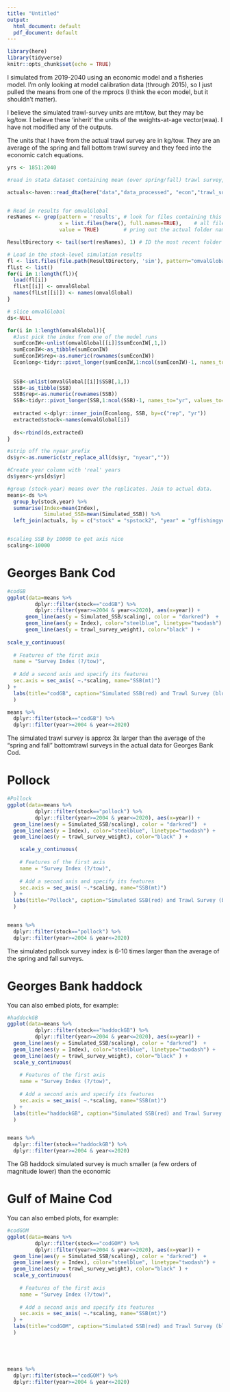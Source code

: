 ```yaml
---
title: "Untitled"
output:
  html_document: default
  pdf_document: default
---
```


```r
library(here)
library(tidyverse)
knitr::opts_chunk$set(echo = TRUE)
```

I simulated from 2019-2040 using an economic model and a fisheries model. I'm only looking at model calibration data (through 2015), so I just pulled the means from one of the mprocs (I think the econ model, but it shouldn't matter).

I believe the simulated trawl-survey units are mt/tow, but they may be kg/tow. I believe these 'inherit' the units of the weights-at-age vector(waa). I have not modified any of the outputs.

The units that I have from the actual trawl survey are in kg/tow. They are an average of the spring and fall bottom trawl survey and they feed into the economic catch equations.


```r
yrs <- 1851:2040

#read in stata dataset containing mean (over spring/fall) trawl survey, stock name, year, and TAC.

actuals<-haven::read_dta(here("data","data_processed", "econ","trawl_survey_weights_TACs.dta"))


# Read in results for omvalGlobal
resNames <- grep(pattern = 'results', # look for files containing this
                 x = list.files(here(), full.names=TRUE),    # all files in the working directory
                 value = TRUE)        # pring out the actual folder names

ResultDirectory <- tail(sort(resNames), 1) # ID the most recent folder

# Load in the stock-level simulation results
fl <- list.files(file.path(ResultDirectory, 'sim'), pattern="omvalGlobal", full.names=TRUE)
flLst <- list()
for(i in 1:length(fl)){
  load(fl[i])
  flLst[[i]] <- omvalGlobal
  names(flLst[[i]]) <- names(omvalGlobal)
}

# slice omvalGlobal
ds<-NULL

for(i in 1:length(omvalGlobal)){
  #Just pick the index from one of the model runs
  sumEconIW<-unlist(omvalGlobal[[i]]$sumEconIW[,1,])
  sumEconIW<-as_tibble(sumEconIW)
  sumEconIW$rep<-as.numeric(rownames(sumEconIW)) 
  Econlong<-tidyr::pivot_longer(sumEconIW,1:ncol(sumEconIW)-1, names_to="yr", values_to="Index") 
  
  
  SSB<-unlist(omvalGlobal[[i]]$SSB[,1,])
  SSB<-as_tibble(SSB)
  SSB$rep<-as.numeric(rownames(SSB)) 
  SSB<-tidyr::pivot_longer(SSB,1:ncol(SSB)-1, names_to="yr", values_to="Simulated_SSB") 
  
  extracted <-dplyr::inner_join(Econlong, SSB, by=c("rep", "yr"))
  extracted$stock<-names(omvalGlobal[i])
  
  ds<-rbind(ds,extracted)
}

#strip off the nyear prefix
ds$yr<-as.numeric(str_replace_all(ds$yr, "nyear",""))

#Create year column with 'real' years
ds$year<-yrs[ds$yr]

#group (stock-year) means over the replicates. Join to actual data.
means<-ds %>%
  group_by(stock,year) %>%
  summarise(Index=mean(Index),
            Simulated_SSB=mean(Simulated_SSB)) %>%
  left_join(actuals, by = c("stock" = "spstock2", "year" = "gffishingyear"))


#scaling SSB by 10000 to get axis nice
scaling<-10000


```

# Georges Bank Cod

```r


#codGB 
ggplot(data=means %>%
         dplyr::filter(stock=="codGB") %>%
         dplyr::filter(year>=2004 & year<=2020), aes(x=year)) + 
      geom_line(aes(y = Simulated_SSB/scaling), color = "darkred")  + 
      geom_line(aes(y = Index), color="steelblue", linetype="twodash") +
      geom_line(aes(y = trawl_survey_weight), color="black" ) +
  
scale_y_continuous(
  
  # Features of the first axis
  name = "Survey Index (?/tow)",
  
  # Add a second axis and specify its features
  sec.axis = sec_axis( ~.*scaling, name="SSB(mt)")  
) + 
  labs(title="codGB", caption="Simulated SSB(red) and Trawl Survey (blue).  Actual Trawl Survey (Black)"
  )

means %>%
  dplyr::filter(stock=="codGB") %>%
  dplyr::filter(year>=2004 & year<=2020)

```

The simulated trawl survey is approx 3x larger than the average of the "spring and fall" bottomtrawl surveys in the actual data for Georges Bank Cod.

# Pollock 

```r

#Pollock 
ggplot(data=means %>%
         dplyr::filter(stock=="pollock") %>%
         dplyr::filter(year>=2004 & year<=2020), aes(x=year)) + 
  geom_line(aes(y = Simulated_SSB/scaling), color = "darkred")  + 
  geom_line(aes(y = Index), color="steelblue", linetype="twodash") +
  geom_line(aes(y = trawl_survey_weight), color="black" ) +

    scale_y_continuous(
    
    # Features of the first axis
    name = "Survey Index (?/tow)",
    
    # Add a second axis and specify its features
    sec.axis = sec_axis( ~.*scaling, name="SSB(mt)")  
  ) + 
  labs(title="Pollock", caption="Simulated SSB(red) and Trawl Survey (blue).  Actual Trawl Survey (Black)"
  )


means %>%
  dplyr::filter(stock=="pollock") %>%
  dplyr::filter(year>=2004 & year<=2020)

```

The simulated pollock survey index is 6-10 times larger than the average of the spring and fall surveys.

# Georges Bank haddock

You can also embed plots, for example:

```r


#haddockGB 
ggplot(data=means %>%
         dplyr::filter(stock=="haddockGB") %>%
         dplyr::filter(year>=2004 & year<=2020), aes(x=year)) + 
  geom_line(aes(y = Simulated_SSB/scaling), color = "darkred")  + 
  geom_line(aes(y = Index), color="steelblue", linetype="twodash") +
  geom_line(aes(y = trawl_survey_weight), color="black" ) +
  scale_y_continuous(
    
    # Features of the first axis
    name = "Survey Index (?/tow)",
    
    # Add a second axis and specify its features
    sec.axis = sec_axis( ~.*scaling, name="SSB(mt)")  
  ) + 
  labs(title="haddockGB", caption="Simulated SSB(red) and Trawl Survey (blue).  Actual Trawl Survey (Black)"
  )


means %>%
  dplyr::filter(stock=="haddockGB") %>%
  dplyr::filter(year>=2004 & year<=2020)

```
The GB haddock simulated survey is much smaller (a few orders of magnitude lower) than the economic 

# Gulf of Maine Cod

You can also embed plots, for example:

```r


#codGOM 
ggplot(data=means %>%
         dplyr::filter(stock=="codGOM") %>%
         dplyr::filter(year>=2004 & year<=2020), aes(x=year)) + 
  geom_line(aes(y = Simulated_SSB/scaling), color = "darkred")  + 
  geom_line(aes(y = Index), color="steelblue", linetype="twodash") +
  geom_line(aes(y = trawl_survey_weight), color="black" ) +
  scale_y_continuous(
    
    # Features of the first axis
    name = "Survey Index (?/tow)",
    
    # Add a second axis and specify its features
    sec.axis = sec_axis( ~.*scaling, name="SSB(mt)")  
  ) + 
  labs(title="codGOM", caption="Simulated SSB(red) and Trawl Survey (blue).  Actual Trawl Survey (Black)"
  )





means %>%
  dplyr::filter(stock=="codGOM") %>%
  dplyr::filter(year>=2004 & year<=2020)
```
